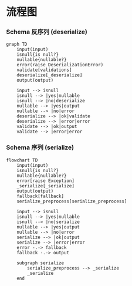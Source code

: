 # 流程图

### Schema 反序列 (deserialize)

```mermaid
graph TD
    input(input)
    isnull{is null?}
    nullable{nullable?}
    error(raise DeserializationError)
    validate[validations]
    deserialize[_deserialize]
    output(output)

    input --> isnull
    isnull --> |yes|nullable
    isnull --> |no|deserialize
    nullable --> |yes|output
    nullable --> |no|error
    deserialize --> |ok|validate
    deserialize --> |error|error
    validate --> |ok|output
    validate --> |error|error
```

### Schema 序列 (serialize)

```mermaid
flowchart TD
    input(input)
    isnull{is null?}
    nullable{nullable?}
    error[raise Exception]
    _serialize[_serialize]
    output(output)
    fallback[fallback]
    serialize_preprocess[serialize_preprocess]

    input --> isnull
    isnull --> |yes|nullable
    isnull --> |no|serialize
    nullable --> |yes|output
    nullable --> |no|error
    serialize --> |ok|output
    serialize --> |error|error
    error -.-> fallback
    fallback -.-> output

    subgraph serialize
        serialize_preprocess --> _serialize
        _serialize
    end
```
